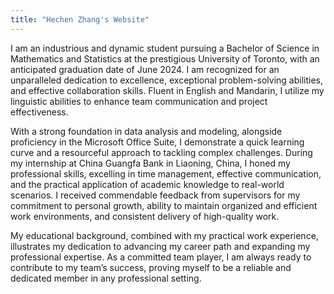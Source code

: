 ```yaml
---
title: "Hechen Zhang's Website"
---
```


I am an industrious and dynamic student pursuing a Bachelor of Science in Mathematics and Statistics at the prestigious University of Toronto, with an anticipated graduation date of June 2024. I am recognized for an unparalleled dedication to excellence, exceptional problem-solving abilities, and effective collaboration skills. Fluent in English and Mandarin, I utilize my linguistic abilities to enhance team communication and project effectiveness.

With a strong foundation in data analysis and modeling, alongside proficiency in the Microsoft Office Suite, I demonstrate a quick learning curve and a resourceful approach to tackling complex challenges. During my internship at China Guangfa Bank in Liaoning, China, I honed my professional skills, excelling in time management, effective communication, and the practical application of academic knowledge to real-world scenarios. I received commendable feedback from supervisors for my commitment to personal growth, ability to maintain organized and efficient work environments, and consistent delivery of high-quality work.

My educational background, combined with my practical work experience, illustrates my dedication to advancing my career path and expanding my professional expertise. As a committed team player, I am always ready to contribute to my team's success, proving myself to be a reliable and dedicated member in any professional setting.